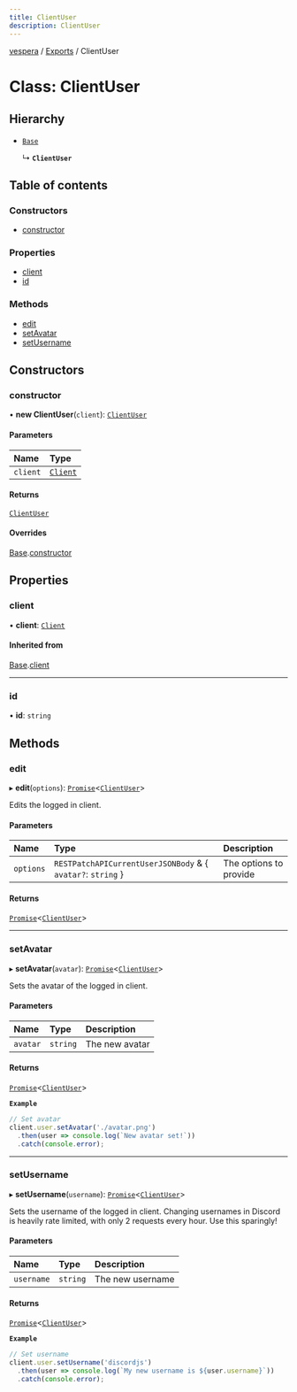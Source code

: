 ```yaml
---
title: ClientUser
description: ClientUser
---
```

[vespera](../README) / [Exports](../modules) / ClientUser

# Class: ClientUser

## Hierarchy

- [`Base`](Base)

  ↳ **`ClientUser`**

## Table of contents

### Constructors

- [constructor](ClientUser#constructor)

### Properties

- [client](ClientUser#client)
- [id](ClientUser#id)

### Methods

- [edit](ClientUser#edit)
- [setAvatar](ClientUser#setavatar)
- [setUsername](ClientUser#setusername)

## Constructors

### constructor

• **new ClientUser**(`client`): [`ClientUser`](ClientUser)

#### Parameters

| Name | Type |
| :------ | :------ |
| `client` | [`Client`](Client) |

#### Returns

[`ClientUser`](ClientUser)

#### Overrides

[Base](Base).[constructor](Base#constructor)




## Properties

### client

• **client**: [`Client`](Client)

#### Inherited from

[Base](Base).[client](Base#client)




___

### id

• **id**: `string`




## Methods

### edit

▸ **edit**(`options`): [`Promise`]( https://developer.mozilla.org/docs/Web/JavaScript/Reference/Global_Objects/Promise )\<[`ClientUser`](ClientUser)\>

Edits the logged in client.

#### Parameters

| Name | Type | Description |
| :------ | :------ | :------ |
| `options` | `RESTPatchAPICurrentUserJSONBody` & \{ `avatar?`: `string`  } | The options to provide |

#### Returns

[`Promise`]( https://developer.mozilla.org/docs/Web/JavaScript/Reference/Global_Objects/Promise )\<[`ClientUser`](ClientUser)\>




___

### setAvatar

▸ **setAvatar**(`avatar`): [`Promise`]( https://developer.mozilla.org/docs/Web/JavaScript/Reference/Global_Objects/Promise )\<[`ClientUser`](ClientUser)\>

Sets the avatar of the logged in client.

#### Parameters

| Name | Type | Description |
| :------ | :------ | :------ |
| `avatar` | `string` | The new avatar |

#### Returns

[`Promise`]( https://developer.mozilla.org/docs/Web/JavaScript/Reference/Global_Objects/Promise )\<[`ClientUser`](ClientUser)\>

**`Example`**

```ts
// Set avatar
client.user.setAvatar('./avatar.png')
  .then(user => console.log(`New avatar set!`))
  .catch(console.error);
```




___

### setUsername

▸ **setUsername**(`username`): [`Promise`]( https://developer.mozilla.org/docs/Web/JavaScript/Reference/Global_Objects/Promise )\<[`ClientUser`](ClientUser)\>

Sets the username of the logged in client.
Changing usernames in Discord is heavily rate limited, with only 2 requests
every hour. Use this sparingly!

#### Parameters

| Name | Type | Description |
| :------ | :------ | :------ |
| `username` | `string` | The new username |

#### Returns

[`Promise`]( https://developer.mozilla.org/docs/Web/JavaScript/Reference/Global_Objects/Promise )\<[`ClientUser`](ClientUser)\>

**`Example`**

```ts
// Set username
client.user.setUsername('discordjs')
  .then(user => console.log(`My new username is ${user.username}`))
  .catch(console.error);
```



